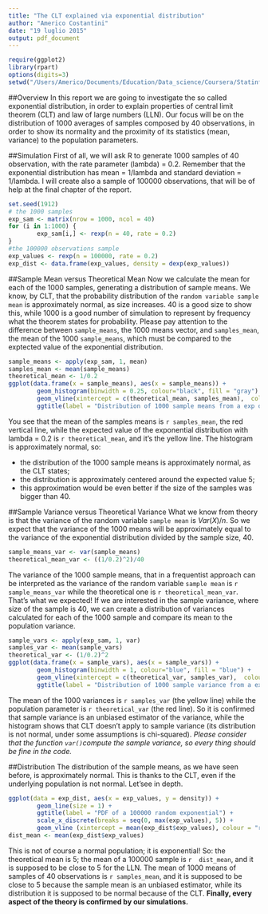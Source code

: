 ```yaml
---
title: "The CLT explained via exponential distribution"
author: "Americo Costantini"
date: "19 luglio 2015"
output: pdf_document
---
```


```r
require(ggplot2)
library(rpart)
options(digits=3)
setwd("/Users/Americo/Documents/Education/Data_science/Coursera/Statinference/project")
```
##Overview
In this report we are going to investigate the so called exponential distribution, in order to explain properties of central limit theorem (CLT) and law of large numbers (LLN). Our focus will be on the distribution of 1000 averages of samples composed by 40 observations, in order to show its normality and the proximity of its statistics (mean, variance) to the population parameters.

##Simulation
First of all, we will ask R to generate 1000 samples of 40 observation, with the rate parameter (lambda) = 0.2. Remember that the exponential distribution has mean = 1/lambda and standard deviation = 1/lambda.
I will create also a sample of 100000 observations, that will be of help at the final chapter of the report.

```r
set.seed(1912)
# the 1000 samples
exp_sam <- matrix(nrow = 1000, ncol = 40)
for (i in 1:1000) {
        exp_sam[i,] <- rexp(n = 40, rate = 0.2)    
}
#the 100000 observations sample
exp_values <- rexp(n = 100000, rate = 0.2)
exp_dist <- data.frame(exp_values, density = dexp(exp_values))
```

##Sample Mean versus Theoretical Mean
Now we calculate the mean for each of the 1000 samples, generating a distribution of sample means. We know, by CLT, that the probability distribution of the `random variable sample mean` is approximately normal, as size increases. 40 is a good size to show this, while 1000 is a good number of simulation to represent by frequency what the theorem states for probability.
Please pay attention to the difference between `sample_means`, the 1000 means vector, and `samples_mean`, the mean of the 1000 `sample_means`, which must be compared to the exptected value of the exponential distribution.

```r
sample_means <- apply(exp_sam, 1, mean)
samples_mean <- mean(sample_means)
theoretical_mean <- 1/0.2
ggplot(data.frame(x = sample_means), aes(x = sample_means)) +
        geom_histogram(binwidth = 0.25, colour="black", fill = "gray") + 
        geom_vline(xintercept = c(theoretical_mean, samples_mean),  colour = c("yellow", "red"), size = c(1, 0.5)) +
        ggtitle(label = "Distribution of 1000 sample means from a exp distribution")
```

You see that the mean of the samples means is `r samples_mean`, the red vertical line, while the expected value of the exponential distribution with lambda = 0.2 is `r theoretical_mean`, and it's the yellow line. The histogram is approximately normal, so:

* the distribution of the 1000 sample means is approximately normal, as the CLT states;
* the distribution is approximately centered around the expected value 5;
* this approximation would be even better if the size of the samples was bigger than 40.

##Sample Variance versus Theoretical Variance
What we know from theory is that the variance of the random variable `sample mean` is $Var(X)/n$. So we expect that the variance of the 1000 means will be approximately equal to the variance of the exponential distribution divided by the sample size, 40.

```r
sample_means_var <- var(sample_means)
theoretical_mean_var <- ((1/0.2)^2)/40
```

The variance of the 1000 sample means, that in a frequentist approach can be interpreted as the variance of the random variable `sample mean` is `r sample_means_var` while the theoretical one is `r theoretical_mean_var`. That's what we expected!
If we are interested in the sample variance, where size of the sample is 40, we can create a distribution of variances calculated for each of the 1000 sample and compare its mean to the population variance.

```r
sample_vars <- apply(exp_sam, 1, var)
samples_var <- mean(sample_vars)
theoretical_var <- (1/0.2)^2
ggplot(data.frame(x = sample_vars), aes(x = sample_vars)) +
        geom_histogram(binwidth = 1, colour="blue", fill = "blue") + 
        geom_vline(xintercept = c(theoretical_var, samples_var),  colour = c("yellow", "red"), size = c(1, 0.5)) +
        ggtitle(label = "Distribution of 1000 sample variance from a exp distribution")
```

The mean of the 1000 variances is `r samples_var` (the yellow line) while the population parameter is `r theoretical_var` (the red line). So it is confirmed that sample variance is an unbiased estimator of the variance, while the histogram shows that CLT doesn't apply to sample variance (its distribution is not normal, under some assumptions is chi-squared).
*Please consider that the function `var()`compute the sample variance, so every thing should be fine in the code.*

##Distribution
The distribution of the sample means, as we have seen before, is approximately normal. This is thanks to the CLT, even if the underlying population is not normal. Let'see in depth.

```r
ggplot(data = exp_dist, aes(x = exp_values, y = density)) + 
        geom_line(size = 1) + 
        ggtitle(label = "PDF of a 100000 random exponential") + 
        scale_x_discrete(breaks = seq(0, max(exp_values), 5)) +
        geom_vline (xintercept = mean(exp_dist$exp_values), colour = "red")
dist_mean <- mean(exp_dist$exp_values)
```

This is not of course a normal population; it is exponential!
So: the theoretical mean is 5; the mean of a 100000 sample is `r  dist_mean`, and it is supposed to be close to 5 for the LLN. The mean of 1000 means of samples of 40 observations is `r samples_mean`, and it is supposed to be close to 5 because the sample mean is an unbiased estimator, while its distribution it is supposed to be normal because of the CLT.
**Finally, every aspect of the theory is confirmed by our simulations.**